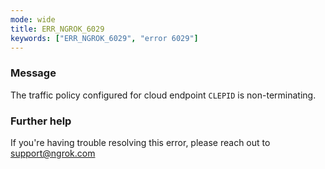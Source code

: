 ```yaml
---
mode: wide
title: ERR_NGROK_6029
keywords: ["ERR_NGROK_6029", "error 6029"]
---
```


### Message

The traffic policy configured for cloud endpoint `CLEPID` is non-terminating.

### Further help

If you're having trouble resolving this error, please reach out to [support@ngrok.com](mailto:support@ngrok.com?subject=Help%20with%20ERR_NGROK_6029)
